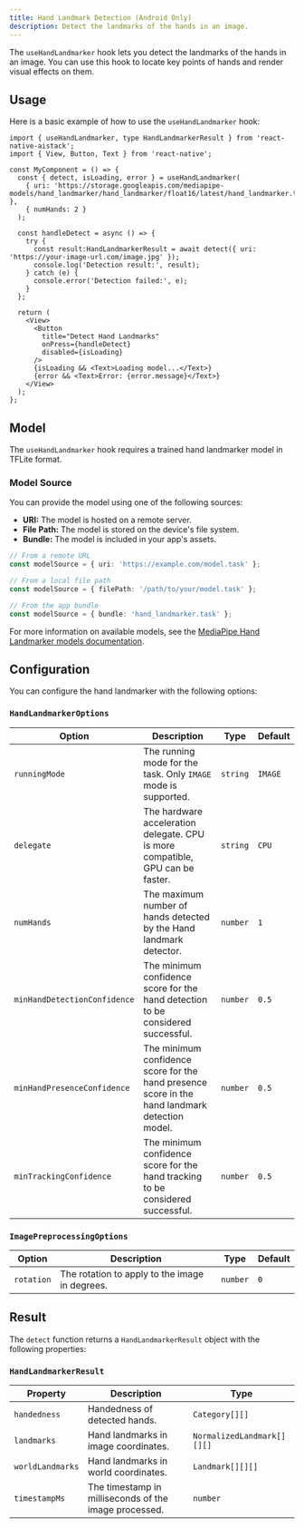 ```yaml
---
title: Hand Landmark Detection (Android Only)
description: Detect the landmarks of the hands in an image.
---
```



The `useHandLandmarker` hook lets you detect the landmarks of the hands in an image. You can use this hook to locate key points of hands and render visual effects on them.

## Usage

Here is a basic example of how to use the `useHandLandmarker` hook:

```tsx
import { useHandLandmarker, type HandLandmarkerResult } from 'react-native-aistack';
import { View, Button, Text } from 'react-native';

const MyComponent = () => {
  const { detect, isLoading, error } = useHandLandmarker(
    { uri: 'https://storage.googleapis.com/mediapipe-models/hand_landmarker/hand_landmarker/float16/latest/hand_landmarker.task' },
    { numHands: 2 }
  );

  const handleDetect = async () => {
    try {
      const result:HandLandmarkerResult = await detect({ uri: 'https://your-image-url.com/image.jpg' });
      console.log('Detection result:', result);
    } catch (e) {
      console.error('Detection failed:', e);
    }
  };

  return (
    <View>
      <Button
        title="Detect Hand Landmarks"
        onPress={handleDetect}
        disabled={isLoading}
      />
      {isLoading && <Text>Loading model...</Text>}
      {error && <Text>Error: {error.message}</Text>}
    </View>
  );
};
```

## Model

The `useHandLandmarker` hook requires a trained hand landmarker model in TFLite format.

### Model Source

You can provide the model using one of the following sources:

- **URI:** The model is hosted on a remote server.
- **File Path:** The model is stored on the device's file system.
- **Bundle:** The model is included in your app's assets.

```ts
// From a remote URL
const modelSource = { uri: 'https://example.com/model.task' };

// From a local file path
const modelSource = { filePath: '/path/to/your/model.task' };

// From the app bundle
const modelSource = { bundle: 'hand_landmarker.task' };
```

For more information on available models, see the [MediaPipe Hand Landmarker models documentation](https://ai.google.dev/edge/mediapipe/solutions/vision/hand_landmarker/index#models).

## Configuration

You can configure the hand landmarker with the following options:

### `HandLandmarkerOptions`

| Option                       | Description                                                                                    | Type     | Default |
| ---------------------------- | ---------------------------------------------------------------------------------------------- | -------- | ------- |
| `runningMode`                | The running mode for the task. Only `IMAGE` mode is supported.                                 | `string` | `IMAGE` |
| `delegate`                   | The hardware acceleration delegate. CPU is more compatible, GPU can be faster.                 | `string` | `CPU`   |
| `numHands`                   | The maximum number of hands detected by the Hand landmark detector.                            | `number` | `1`     |
| `minHandDetectionConfidence` | The minimum confidence score for the hand detection to be considered successful.               | `number` | `0.5`   |
| `minHandPresenceConfidence`  | The minimum confidence score for the hand presence score in the hand landmark detection model. | `number` | `0.5`   |
| `minTrackingConfidence`      | The minimum confidence score for the hand tracking to be considered successful.                | `number` | `0.5`   |

### `ImagePreprocessingOptions`

| Option      | Description                                | Type     | Default |
| ----------- | ------------------------------------------ | -------- | ------- |
| `rotation`  | The rotation to apply to the image in degrees. | `number` | `0`     |

## Result

The `detect` function returns a `HandLandmarkerResult` object with the following properties:

### `HandLandmarkerResult`

| Property         | Description                                           | Type                       |
| ---------------- | ----------------------------------------------------- | -------------------------- |
| `handedness`     | Handedness of detected hands.                         | `Category[][]`             |
| `landmarks`      | Hand landmarks in image coordinates.                  | `NormalizedLandmark[][][]` |
| `worldLandmarks` | Hand landmarks in world coordinates.                  | `Landmark[][][]` |
| `timestampMs`    | The timestamp in milliseconds of the image processed. | `number`                   |